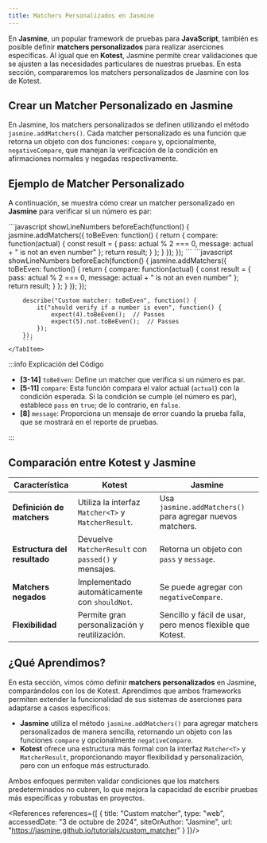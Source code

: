 ```yaml
---
title: Matchers Personalizados en Jasmine
---
```


<ReadingTime/>


En **Jasmine**, un popular framework de pruebas para **JavaScript**, también es posible definir **matchers personalizados** para realizar aserciones específicas. Al igual que en **Kotest**, Jasmine permite crear validaciones que se ajusten a las necesidades particulares de nuestras pruebas. En esta sección, compararemos los matchers personalizados de Jasmine con los de Kotest.

## Crear un Matcher Personalizado en Jasmine

En Jasmine, los matchers personalizados se definen utilizando el método `jasmine.addMatchers()`. Cada matcher personalizado es una función que retorna un objeto con dos funciones: `compare` y, opcionalmente, `negativeCompare`, que manejan la verificación de la condición en afirmaciones normales y negadas respectivamente.

## Ejemplo de Matcher Personalizado

A continuación, se muestra cómo crear un matcher personalizado en **Jasmine** para verificar si un número es par:

<Tabs>
    <TabItem label={"Código esencial"} value={"Código esencial"}>
        ```javascript showLineNumbers
        beforeEach(function() {
            jasmine.addMatchers({
                toBeEven: function() {
                    return {
                        compare: function(actual) {
                            const result = {
                                pass: actual % 2 === 0,
                                message: actual + " is not an even number"
                            };
                            return result;
                        }
                    };
                }
            });
        });
        ```
    </TabItem>
    <TabItem label={"Código completo"} value={"Código completo"}>
        ```javascript showLineNumbers
        beforeEach(function() {
            jasmine.addMatchers({
                toBeEven: function() {
                    return {
                        compare: function(actual) {
                            const result = {
                                pass: actual % 2 === 0,
                                message: actual + " is not an even number"
                            };
                            return result;
                        }
                    };
                }
            });
        });

        describe("Custom matcher: toBeEven", function() {
            it("should verify if a number is even", function() {
                expect(4).toBeEven();  // Passes
                expect(5).not.toBeEven();  // Passes
            });
        });
        ```
    </TabItem>
</Tabs>

:::info Explicación del Código

- **[3-14]** `toBeEven`: Define un matcher que verifica si un número es par.
- **[5-11]** `compare`: Esta función compara el valor actual (`actual`) con la condición esperada. Si la condición se cumple (el número es par), establece `pass` en `true`; de lo contrario, en `false`.
- **[8]** `message`: Proporciona un mensaje de error cuando la prueba falla, que se mostrará en el reporte de pruebas.

:::

## Comparación entre Kotest y Jasmine

| Característica               | **Kotest**                                          | **Jasmine**                                               |
|------------------------------|-----------------------------------------------------|-----------------------------------------------------------|
| **Definición de matchers**   | Utiliza la interfaz `Matcher<T>` y `MatcherResult`. | Usa `jasmine.addMatchers()` para agregar nuevos matchers. |
| **Estructura del resultado** | Devuelve `MatcherResult` con `passed()` y mensajes. | Retorna un objeto con `pass` y `message`.                 |
| **Matchers negados**         | Implementado automáticamente con `shouldNot`.       | Se puede agregar con `negativeCompare`.                   |
| **Flexibilidad**             | Permite gran personalización y reutilización.       | Sencillo y fácil de usar, pero menos flexible que Kotest. |

## ¿Qué Aprendimos?

En esta sección, vimos cómo definir **matchers personalizados** en Jasmine, comparándolos con los de Kotest. Aprendimos que ambos frameworks permiten extender la funcionalidad de sus sistemas de aserciones para adaptarse a casos específicos:

- **Jasmine** utiliza el método `jasmine.addMatchers()` para agregar matchers personalizados de manera sencilla, retornando un objeto con las funciones `compare` y opcionalmente `negativeCompare`.
- **Kotest** ofrece una estructura más formal con la interfaz `Matcher<T>` y `MatcherResult`, proporcionando mayor flexibilidad y personalización, pero con un enfoque más estructurado.

Ambos enfoques permiten validar condiciones que los matchers predeterminados no cubren, lo que mejora la capacidad de escribir pruebas más específicas y robustas en proyectos.

<References references={[
    {
        title: "Custom matcher",
        type: "web",
        accessedDate: "3 de octubre de 2024",
        siteOrAuthor: "Jasmine",
        url: "https://jasmine.github.io/tutorials/custom_matcher"
    }
]}/>
